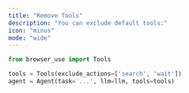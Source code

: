 ```yaml
---
title: "Remove Tools"
description: "You can exclude default tools:"
icon: "minus"
mode: "wide"
---
```



```python
from browser_use import Tools

tools = Tools(exclude_actions=['search', 'wait'])
agent = Agent(task='...', llm=llm, tools=tools)
```
